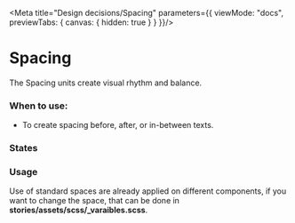 
<Meta title="Design decisions/Spacing" parameters={{
    viewMode: "docs",
    previewTabs: {
      canvas: { hidden: true }
    }
  }}/>

# Spacing
The Spacing units create visual rhythm and balance.

### When to use:
- To create spacing before, after, or in-between texts.

### States

<DesignTokenDocBlock categoryName="Spacing" maxHeight={600} viewType="card" />

### Usage
Use of standard spaces are already applied on different components, if you want to change the space, that can be done in **stories/assets/scss/_varaibles.scss**.
